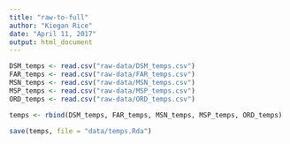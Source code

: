 ```yaml
---
title: "raw-to-full"
author: "Kiegan Rice"
date: "April 11, 2017"
output: html_document
---
```


```r
DSM_temps <- read.csv("raw-data/DSM_temps.csv")
FAR_temps <- read.csv("raw-data/FAR_temps.csv")
MSN_temps <- read.csv("raw-data/MSN_temps.csv")
MSP_temps <- read.csv("raw-data/MSP_temps.csv")
ORD_temps <- read.csv("raw-data/ORD_temps.csv")

temps <- rbind(DSM_temps, FAR_temps, MSN_temps, MSP_temps, ORD_temps)

save(temps, file = "data/temps.Rda")
```